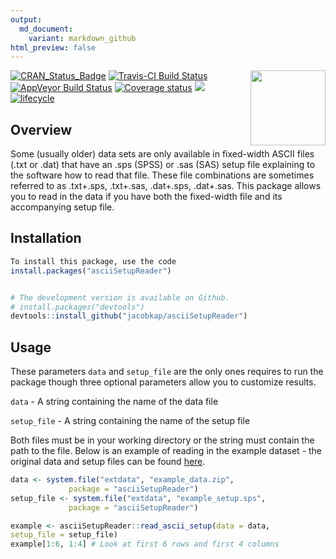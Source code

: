```yaml
---
output:
  md_document:
    variant: markdown_github
html_preview: false
---
```


<img src="man/figures/asciiSetupReader_badge.png" align="right"  width = "120"/>

[![CRAN_Status_Badge](https://www.r-pkg.org/badges/version/asciiSetupReader)](https://cran.r-project.org/package=asciiSetupReader)
[![Travis-CI Build
Status](https://travis-ci.org/jacobkap/asciiSetupReader.png?branch=master)](https://travis-ci.org/jacobkap/asciiSetupReader) 
[![AppVeyor Build Status](https://ci.appveyor.com/api/projects/status/github/jacobkap/asciiSetupReader?branch=master&svg=true)](https://ci.appveyor.com/project/jacobkap/asciiSetupReader)
[![Coverage status](https://codecov.io/gh/jacobkap/asciiSetupReader/branch/master/graph/badge.svg)](https://codecov.io/github/jacobkap/asciiSetupReader?branch=master)
[![](http://cranlogs.r-pkg.org/badges/grand-total/asciiSetupReader?color=blue)](https://cran.r-project.org/package=asciiSetupReader)
[![lifecycle](https://img.shields.io/badge/lifecycle-maturing-blue.svg)](https://www.tidyverse.org/lifecycle/#maturing)


## Overview

Some (usually older) data sets are only available in fixed-width ASCII files (.txt or .dat) that have an .sps (SPSS) or .sas (SAS) setup file explaining to the software how to read that file. These file combinations are sometimes referred to as .txt+.sps, .txt+.sas, .dat+.sps, .dat+.sas. This package allows you to read in the data if you have both the fixed-width file and its accompanying setup file. 

## Installation

``` r
To install this package, use the code
install.packages("asciiSetupReader")


# The development version is available on Github.
# install.packages("devtools")
devtools::install_github("jacobkap/asciiSetupReader")
```

## Usage

These parameters `data` and `setup_file` are the only ones requires to run the package though three optional parameters allow you to customize results.

`data` - A string containing the name of the data file

`setup_file` - A string containing the name of the setup file

Both files must be in your working directory or the string must contain the path to the file. Below is an example of reading in the example dataset - the original data and setup files can be found [here](https://www.icpsr.umich.edu/icpsrweb/NACJD/studies/9327?q=&restrictionType%5B0%5D=Public+Use&classification%5B0%5D=NACJD.IX.*&dataFormat%5B0%5D=SPSS).
```r
data <- system.file("extdata", "example_data.zip",
             package = "asciiSetupReader")
setup_file <- system.file("extdata", "example_setup.sps",
             package = "asciiSetupReader")

example <- asciiSetupReader::read_ascii_setup(data = data,
setup_file = setup_file)
example[1:6, 1:4] # Look at first 6 rows and first 4 columns
```
